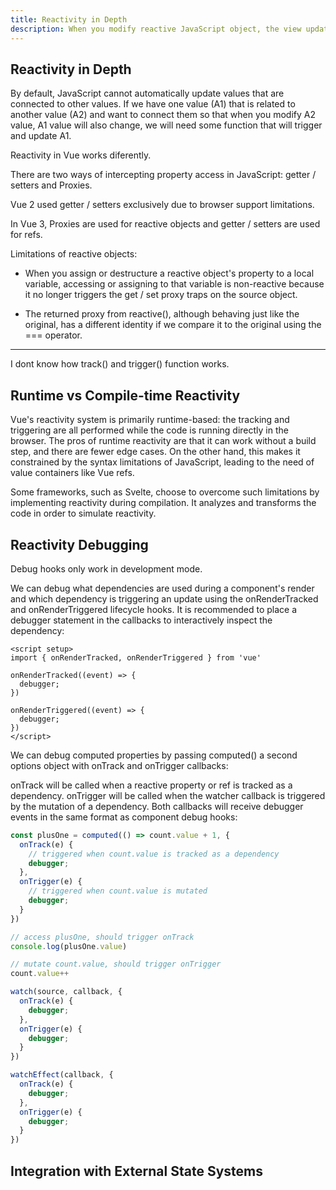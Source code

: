 ```yaml
---
title: Reactivity in Depth
description: When you modify reactive JavaScript object, the view updates.
---
```


## Reactivity in Depth

By default, JavaScript cannot automatically update values that are connected to other values.
If we have one value (A1) that is related to another value (A2) and want to connect them so that when you modify A2 value, A1 value will also change, we will need some function that will trigger and update A1.

Reactivity in Vue works diferently.

There are two ways of intercepting property access in JavaScript: getter / setters and Proxies. 

Vue 2 used getter / setters exclusively due to browser support limitations. 

In Vue 3, Proxies are used for reactive objects and getter / setters are used for refs.

Limitations of reactive objects:

- When you assign or destructure a reactive object's property to a local variable, accessing or assigning to that variable is non-reactive because it no longer triggers the get / set proxy traps on the source object.

- The returned proxy from reactive(), although behaving just like the original, has a different identity if we compare it to the original using the === operator.

---

I dont know how track() and trigger() function works.

## Runtime vs Compile-time Reactivity

Vue's reactivity system is primarily runtime-based: the tracking and triggering are all performed while the code is running directly in the browser. The pros of runtime reactivity are that it can work without a build step, and there are fewer edge cases. On the other hand, this makes it constrained by the syntax limitations of JavaScript, leading to the need of value containers like Vue refs.

Some frameworks, such as Svelte, choose to overcome such limitations by implementing reactivity during compilation. It analyzes and transforms the code in order to simulate reactivity.


## Reactivity Debugging

Debug hooks only work in development mode.

We can debug what dependencies are used during a component's render and which dependency is triggering an update using the onRenderTracked and onRenderTriggered lifecycle hooks. It is recommended to place a debugger statement in the callbacks to interactively inspect the dependency:

```vue
<script setup>
import { onRenderTracked, onRenderTriggered } from 'vue'

onRenderTracked((event) => {
  debugger;
})

onRenderTriggered((event) => {
  debugger;
})
</script>
```

We can debug computed properties by passing computed() a second options object with onTrack and onTrigger callbacks:

onTrack will be called when a reactive property or ref is tracked as a dependency.
onTrigger will be called when the watcher callback is triggered by the mutation of a dependency.
Both callbacks will receive debugger events in the same format as component debug hooks:

```js
const plusOne = computed(() => count.value + 1, {
  onTrack(e) {
    // triggered when count.value is tracked as a dependency
    debugger;
  },
  onTrigger(e) {
    // triggered when count.value is mutated
    debugger;
  }
})

// access plusOne, should trigger onTrack
console.log(plusOne.value)

// mutate count.value, should trigger onTrigger
count.value++
```

```js
watch(source, callback, {
  onTrack(e) {
    debugger;
  },
  onTrigger(e) {
    debugger;
  }
})

watchEffect(callback, {
  onTrack(e) {
    debugger;
  },
  onTrigger(e) {
    debugger;
  }
})
```

## Integration with External State Systems